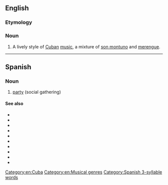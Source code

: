 ==English==
{{wikipedia}}

===Etymology===
{{etyl|es|en}}

===Noun===
{{en-noun|-}}

# A lively style of [[Cuba]]n [[music]], a mixture of [[son montuno]] and [[merengue]].

[[Category:en:Cuba]]
[[Category:en:Musical genres]]

----

==Spanish==

===Noun===
{{es-noun|f}}

# [[party]] (social gathering)

====See also====
* {{l|es|boncho|g=m}}
* {{l|es|carrete|g=m}}
* {{l|es|farra|g=f}}
* {{l|es|fiesta|g=f}}
* {{l|es|guateque|g=m}}
* {{l|es|juerga|g=f}}
* {{l|es|marcha|g=f}}
* {{l|es|parranda|g=f}}
* {{l|es|reventón|g=m}}
* {{l|es|tenderete|g=m}}

[[Category:Spanish 3-syllable words]]